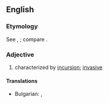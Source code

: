 ==English==

===Etymology===
See {{m|en|incursion}}, {{m|en|incur}}; compare {{cog|fr|incursif}}.

===Adjective===
{{en-adj}}

# characterized by [[incursion]]; [[invasive]]
====Translations====
{{trans-top|characterized by [[incursion]]; [[invasive]]}}
* Bulgarian: {{t+|bg|нападателен}}, {{t|bg|нашественически}}
{{trans-mid}}

{{trans-bottom}}